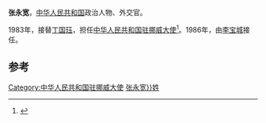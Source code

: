 '''张永宽'''，[[中华人民共和国|中华人民共和国]]政治人物、外交官。

1983年，接替[[丁国珏|丁国珏]]，担任[[中国驻挪威大使列表|中华人民共和国驻挪威大使]]<ref>{{cite web|author=中华人民共和国外交部|title=中国驻挪威历任大使|url=http://www.mfa.gov.cn/chn/pds/ziliao/wjrw/2167/2172/t9258.htm|publisher=中华人民共和国外交部|accessdate=2012-03-07}}</ref>。1986年，由[[李宝城|李宝城]]接任。

== 参考 ==
{{reflist}}
{{start box}}
{{s-dip}}
{{succession box|[[丁国珏|丁国珏]]|[[李宝城|李宝城]]|[[中国驻挪威大使列表|中华人民共和国驻挪威大使]]|1983年8月-1986年12月}}
{{end box}}
{{中国政治人物小作品}}

[[Category:中华人民共和国驻挪威大使|Category:中华人民共和国驻挪威大使]]
[[Category:{{Str_left|张永宽}}姓]]